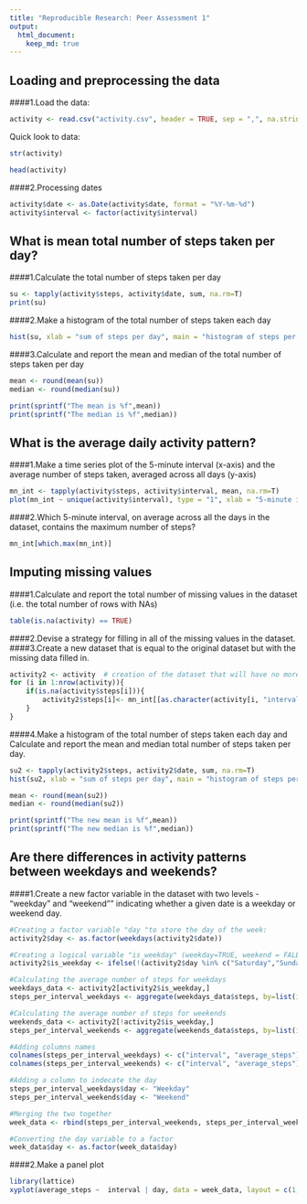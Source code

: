 ```yaml
---
title: "Reproducible Research: Peer Assessment 1"
output: 
  html_document:
    keep_md: true
---
```



## Loading and preprocessing the data
####1.Load the data:

```r
activity <- read.csv("activity.csv", header = TRUE, sep = ",", na.strings = "NA")
```

Quick look to data:
```r
str(activity)
```

```r
head(activity)
```

####2.Processing dates
```r
activity$date <- as.Date(activity$date, format = "%Y-%m-%d")
activity$interval <- factor(activity$interval)
```

## What is mean total number of steps taken per day?
####1.Calculate the total number of steps taken per day
```r
su <- tapply(activity$steps, activity$date, sum, na.rm=T)
print(su)
```

####2.Make a histogram of the total number of steps taken each day
```r
hist(su, xlab = "sum of steps per day", main = "histogram of steps per day")
```

####3.Calculate and report the mean and median of the total number of steps taken per day
```r
mean <- round(mean(su))
median <- round(median(su))

print(sprintf("The mean is %f",mean))
print(sprintf("The median is %f",median))
```

## What is the average daily activity pattern?
####1.Make a time series plot of the 5-minute interval (x-axis) and the average number of steps taken, averaged across all days (y-axis)
```r
mn_int <- tapply(activity$steps, activity$interval, mean, na.rm=T)
plot(mn_int ~ unique(activity$interval), type = "1", xlab = "5-minute interval")
```

####2.Which 5-minute interval, on average across all the days in the dataset, contains the maximum number of steps?
```r
mn_int[which.max(mn_int)]
```

## Imputing missing values
####1.Calculate and report the total number of missing values in the dataset (i.e. the total number of rows with NAs)
```r
table(is.na(activity) == TRUE)
```

####2.Devise a strategy for filling in all of the missing values in the dataset.
####3.Create a new dataset that is equal to the original dataset but with the missing data filled in.
```r
activity2 <- activity  # creation of the dataset that will have no more NAs
for (i in 1:nrow(activity)){
    if(is.na(activity$steps[i])){
        activity2$steps[i]<- mn_int[[as.character(activity[i, "interval"])]]
    }
}
```

####4.Make a histogram of the total number of steps taken each day and Calculate and report the mean and median total number of steps taken per day. 
```r
su2 <- tapply(activity2$steps, activity2$date, sum, na.rm=T)
hist(su2, xlab = "sum of steps per day", main = "histogram of steps per day")

mean <- round(mean(su2))
median <- round(median(su2))

print(sprintf("The new mean is %f",mean))
print(sprintf("The new median is %f",median))
```

## Are there differences in activity patterns between weekdays and weekends?
####1.Create a new factor variable in the dataset with two levels  - "weekday" and "weekend"" indicating whether a given date is a weekday or weekend day.
```r
#Creating a factor variable "day "to store the day of the week:
activity2$day <- as.factor(weekdays(activity2$date))

#Creating a logical variable "is_weekday" (weekday=TRUE, weekend = FALE) :
activity2$is_weekday <- ifelse(!(activity2$day %in% c("Saturday","Sunday")), TRUE, FALSE) 

#Calculating the average number of steps for weekdays
weekdays_data <- activity2[activity2$is_weekday,]
steps_per_interval_weekdays <- aggregate(weekdays_data$steps, by=list(interval=weekdays_data$interval), FUN=mean)

#Calculating the average number of steps for weekends
weekends_data <- activity2[!activity2$is_weekday,]
steps_per_interval_weekends <- aggregate(weekends_data$steps, by=list(interval=weekends_data$interval), FUN=mean)

#Adding columns names
colnames(steps_per_interval_weekdays) <- c("interval", "average_steps")
colnames(steps_per_interval_weekends) <- c("interval", "average_steps")

#Adding a column to indecate the day
steps_per_interval_weekdays$day <- "Weekday"
steps_per_interval_weekends$day <- "Weekend"

#Merging the two together
week_data <- rbind(steps_per_interval_weekends, steps_per_interval_weekdays)

#Converting the day variable to a factor
week_data$day <- as.factor(week_data$day)
```

####2.Make a panel plot
```r
library(lattice)
xyplot(average_steps ~  interval | day, data = week_data, layout = c(1,2), type ="l", ylab="Number of Steps")
```